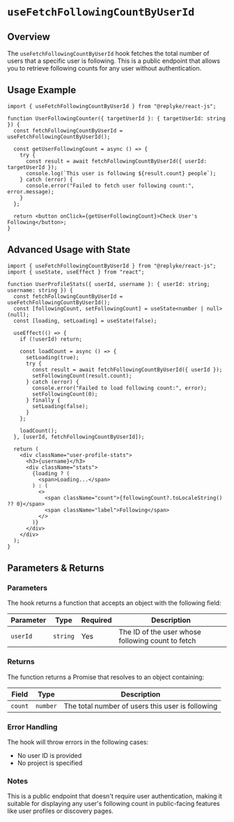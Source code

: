 # `useFetchFollowingCountByUserId`

## Overview

The `useFetchFollowingCountByUserId` hook fetches the total number of users that a specific user is following. This is a public endpoint that allows you to retrieve following counts for any user without authentication.

## Usage Example

```tsx
import { useFetchFollowingCountByUserId } from "@replyke/react-js";

function UserFollowingCounter({ targetUserId }: { targetUserId: string }) {
  const fetchFollowingCountByUserId = useFetchFollowingCountByUserId();

  const getUserFollowingCount = async () => {
    try {
      const result = await fetchFollowingCountByUserId({ userId: targetUserId });
      console.log(`This user is following ${result.count} people`);
    } catch (error) {
      console.error("Failed to fetch user following count:", error.message);
    }
  };

  return <button onClick={getUserFollowingCount}>Check User's Following</button>;
}
```

## Advanced Usage with State

```tsx
import { useFetchFollowingCountByUserId } from "@replyke/react-js";
import { useState, useEffect } from "react";

function UserProfileStats({ userId, username }: { userId: string; username: string }) {
  const fetchFollowingCountByUserId = useFetchFollowingCountByUserId();
  const [followingCount, setFollowingCount] = useState<number | null>(null);
  const [loading, setLoading] = useState(false);

  useEffect(() => {
    if (!userId) return;

    const loadCount = async () => {
      setLoading(true);
      try {
        const result = await fetchFollowingCountByUserId({ userId });
        setFollowingCount(result.count);
      } catch (error) {
        console.error("Failed to load following count:", error);
        setFollowingCount(0);
      } finally {
        setLoading(false);
      }
    };

    loadCount();
  }, [userId, fetchFollowingCountByUserId]);

  return (
    <div className="user-profile-stats">
      <h3>{username}</h3>
      <div className="stats">
        {loading ? (
          <span>Loading...</span>
        ) : (
          <>
            <span className="count">{followingCount?.toLocaleString() ?? 0}</span>
            <span className="label">Following</span>
          </>
        )}
      </div>
    </div>
  );
}
```

## Parameters & Returns

### Parameters

The hook returns a function that accepts an object with the following field:

| Parameter | Type     | Required | Description                                          |
|-----------|----------|----------|------------------------------------------------------|
| `userId`  | `string` | Yes      | The ID of the user whose following count to fetch   |

### Returns

The function returns a Promise that resolves to an object containing:

| Field   | Type     | Description                                      |
|---------|----------|--------------------------------------------------|
| `count` | `number` | The total number of users this user is following |

### Error Handling

The hook will throw errors in the following cases:
- No user ID is provided
- No project is specified

### Notes

This is a public endpoint that doesn't require user authentication, making it suitable for displaying any user's following count in public-facing features like user profiles or discovery pages.